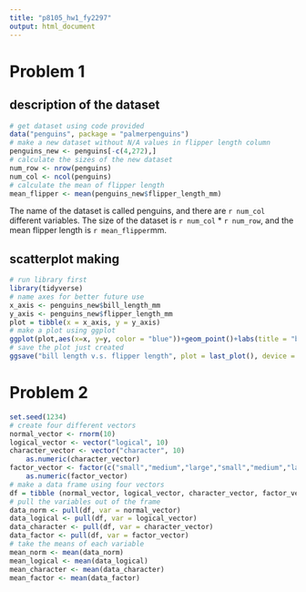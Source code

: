 ```yaml
---
title: "p8105_hw1_fy2297"
output: html_document
---
```




# Problem 1
## description of the dataset
```r
# get dataset using code provided
data("penguins", package = "palmerpenguins")
# make a new dataset without N/A values in flipper length column
penguins_new <- penguins[-c(4,272),]
# calculate the sizes of the new dataset
num_row <- nrow(penguins)
num_col <- ncol(penguins)
# calculate the mean of flipper length
mean_flipper <- mean(penguins_new$flipper_length_mm)
```
The name of the dataset is called penguins, and there are `r num_col` different variables.
The size of the dataset is `r num_col` * `r num_row`, and the mean flipper length is `r mean_flipper`mm.

## scatterplot making
```r
# run library first
library(tidyverse)
# name axes for better future use
x_axis <- penguins_new$bill_length_mm
y_axis <- penguins_new$flipper_length_mm
plot = tibble(x = x_axis, y = y_axis)
# make a plot using ggplot
ggplot(plot,aes(x=x, y=y, color = "blue"))+geom_point()+labs(title = "bill length v.s. flipper length", x = "bill length (mm)",y = "flipper length (mm)")
# save the plot just created
ggsave("bill length v.s. flipper length", plot = last_plot(), device = "pdf")
```

# Problem 2
```r
set.seed(1234)
# create four different vectors
normal_vector <- rnorm(10)
logical_vector <- vector("logical", 10)
character_vector <- vector("character", 10)
    as.numeric(character_vector)
factor_vector <- factor(c("small","medium","large","small","medium","large","small","medium","large","small"))
    as.numeric(factor_vector)
# make a data frame using four vectors
df = tibble (normal_vector, logical_vector, character_vector, factor_vector)
# pull the variables out of the frame
data_norm <- pull(df, var = normal_vector)
data_logical <- pull(df, var = logical_vector)
data_character <- pull(df, var = character_vector)
data_factor <- pull(df, var = factor_vector)
# take the means of each variable
mean_norm <- mean(data_norm)
mean_logical <- mean(data_logical)
mean_character <- mean(data_character)
mean_factor <- mean(data_factor)
```






